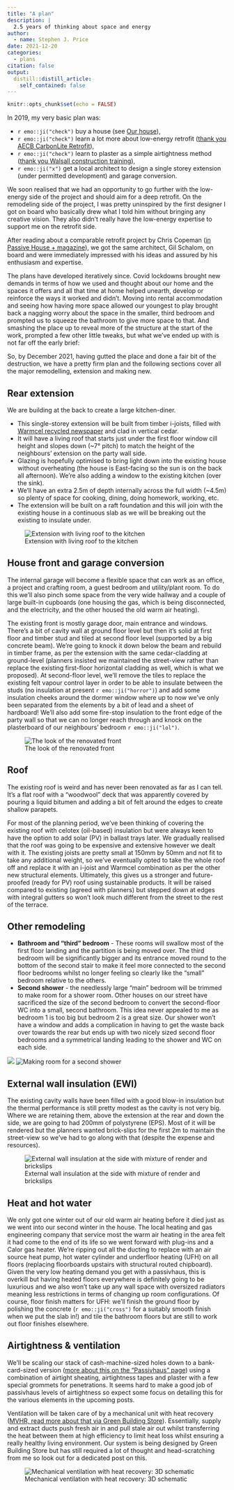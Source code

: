 ```yaml
---
title: "A plan"
description: |
  2.5 years of thinking about space and energy
author:
  - name: Stephen J. Price
date: 2021-12-20
categories:
  - plans
citation: false
output:
  distill::distill_article:
    self_contained: false
---
```



```r
knitr::opts_chunk$set(echo = FALSE)
```

In 2019, my very basic plan was: 

- `r emo::ji("check")` buy a house (see [Our house](https://lizardburns.github.io/dy8-retrofit/posts/2021-12-12-our-house/)),
- `r emo::ji("check")` learn a lot more about low-energy retrofit ([thank you AECB CarbonLite Retrofit](https://aecb.net/the-aecb-carbonlite-retrofit-online-training-course/)), 
- `r emo::ji("check")` learn to plaster as a simple airtightness method ([thank you Walsall construction training](https://www.walsallconstructiontrainingltd.com/course_plasteringlevel1.php)),
- `r emo::ji("x")` get a local architect to design a single storey extension (under permitted development) and garage conversion.

We soon realised that we had an opportunity to go further with the low-energy side of the project and should aim for a deep retrofit. On the remodeling side of the project, I was pretty uninspired by the first designer I got on board who basically drew what I told him without bringing any creative vision. They also didn't really have the low-energy expertise to support me on the retrofit side.  

After reading about a comparable retrofit project by Chris Copeman ([in Passive House + magazine](https://passivehouseplus.ie/magazine/upgrade/cheshire-semi-gets-passive-retrofit-for-60k)), we got the same architect, Gil Schalom, on board and were immediately impressed with his ideas and assured by his enthusiasm and expertise.  

The plans have developed iteratively since. Covid lockdowns brought new demands in terms of how we used and thought about our home and the spaces it offers and all that time at home helped unearth, develop or reinforce the ways it worked and didn't. Moving into rental accommodation and seeing how having more space allowed our youngest to play brought back a nagging worry about the space in the smaller, third bedroom and prompted us to squeeze the bathroom to give more space to that. And smashing the place up to reveal more of the structure at the start of the work, prompted a few other little tweaks, but what we've ended up with is not far off the early brief:

So, by December 2021, having gutted the place and done a fair bit of the destruction, we have a pretty firm plan and the following sections cover all the major remodelling, extension and making new.  

## Rear extension
We are building at the back to create a large kitchen-diner. 

- This single-storey extension will be built from timber i-joists, filled with [Warmcel recycled newspaper](https://www.warmcel.co.uk) and clad in vertical cedar. 
- It will have a living roof that starts just under the first floor window cill height and slopes down (~7° pitch) to match the height of the neighbours' extension on the party wall side. 
- Glazing is hopefully optimised to bring light down into the existing house without overheating (the house is East-facing so the sun is on the back all afternoon). We're also adding a window to the existing kitchen (over the sink).
- We'll have an extra 2.5m of depth internally across the full width (~4.5m) so plenty of space for cooking, dining, doing homework, working, etc. 
- The extension will be built on a raft foundation and this will join with the existing house in a continuous slab as we will be breaking out the existing to insulate under.  

![Extension with living roof to the kitchen](../../images/extension.png)

## House front and garage conversion
The internal garage will become a flexible space that can work as an office, a project and crafting room, a guest bedroom and utility/plant room. To do this we'll also pinch some space from the very wide hallway and a couple of large built-in cupboards (one housing the gas, which is being disconnected, and the electricity, and the other housed the old warm air heating).  

The existing front is mostly garage door, main entrance and windows. There's a bit of cavity wall at ground floor level but then it's solid at first floor and timber stud and tiled at second floor level (supported by a big concrete beam). We're going to knock it down below the beam and rebuild in timber frame, as per the extension with the same cedar-cladding at ground-level (planners insisted we maintained the street-view rather than replace the existing first-floor horizontal cladding as well, which is what we proposed). At second-floor level, we'll remove the tiles to replace the existing felt vapour control layer in order to be able to insulate between the studs (no insulation at present `r emo::ji("horror")`) and add some insulation cheeks around the dormer window where up to now we've only been separated from the elements by a bit of lead and a sheet of hardboard! We'll also add some fire-stop insulation to the front edge of the party wall so that we can no longer reach through and knock on the plasterboard of our neighbours' bedroom `r emo::ji("lol")`.  

![The look of the renovated front](../../images/frontage.png)

## Roof
The existing roof is weird and has never been renovated as far as I can tell. It's a flat roof with a "woodwool" deck that was apparently covered by pouring a liquid bitumen and adding a bit of felt around the edges to create shallow parapets.  

For most of the planning period, we've been thinking of covering the existing roof with celotex (oil-based) insulation but were always keen to have the option to add solar (PV) in ballast trays later. We gradually realised that the roof was going to be expensive and extensive however we dealt with it. The existing joists are pretty small at 150mm by 50mm and not fit to take any additional weight, so we've eventually opted to take the whole roof off and replace it with an i-joist and Warmcel combination as per the other new structural elements. Ultimately, this gives us a stronger and future-proofed (ready for PV) roof using sustainable products. It will be raised compared to existing (agreed with planners) but stepped down at edges with integral gutters so won't look much different from the street to the rest of the terrace.  

## Other remodeling

- **Bathroom and "third" bedroom** - These rooms will swallow most of the first floor landing and the partition is being moved over. The third bedroom will be significantly bigger and its entrance moved round to the bottom of the second stair to make it feel more connected to the second floor bedrooms whilst no longer feeling so clearly like the "small" bedroom relative to the others.
- **Second shower** - the needlessly large "main" bedroom will be trimmed to make room for a shower room. Other houses on our street have sacrificed the size of the second bedroom to convert the second-floor WC into a small, second bathroom. This idea never appealed to me as bedroom 1 is too big but bedroom 2 is a great size. Our shower won't have a window and adds a complication in having to get the waste back over towards the rear but ends up with two nicely sized second floor bedrooms and a symmetrical landing leading to the shower and WC on each side.  

![](../../images/second_shower_section.png)
![Making room for a second shower](../../images/second_shower_plan.png)

## External wall insulation (EWI)
The existing cavity walls have been filled with a good blow-in insulation but the thermal performance is still pretty modest as the cavity is not very big. Where we are retaining them, above the extension at the rear and down the side, we are going to had 200mm of polystyrene (EPS). Most of it will be rendered but the planners wanted brick-slips for the first 2m to maintain the street-view so we've had to go along with that (despite the expense and resources).  

![External wall insulation at the side with mixture of render and brickslips](../../images/brick_slips.png)

## Heat and hot water
We only got one winter out of our old warm air heating before it died just as we went into our second winter in the house. The local heating and gas engineering company that service most the warm air heating in the area felt it had come to the end of its life so we went forward with plug-ins and a Calor gas heater. We're ripping out all the ducting to replace with an air source heat pump, hot water cylinder and underfloor heating (UFH) on all floors (replacing floorboards upstairs with structural routed chipboard). Given the very low heating demand you get with a passivhaus, this is overkill but having heated floors everywhere is definitely going to be luxurious and we also won't take up any wall space with oversized radiators meaning less restrictions in terms of changing up room configurations. Of course, floor finish matters for UFH: we'll finish the ground floor by polishing the concrete (`r emo::ji("cross")` for a suitably smooth finish when we put the slab in!) and tile the bathroom floors but are still to work out floor finishes elsewhere.  

## Airtightness & ventilation
We'll be scaling our stack of cash-machine-sized holes down to a bank-card-sized version ([more about this on the "Passivhaus" page](passivhaus.html)) using a combination of airtight sheating, airtightness tapes and plaster with a few special grommets for penetrations. It seems hard to make a good job of passivhaus levels of airtightness so expect some focus on detailing this for the various elements in the upcoming posts.  

Ventilation will be taken care of by a mechanical unit with heat recovery ([MVHR, read more about that via Green Building Store](https://www.greenbuildingstore.co.uk/information-hub/heat-recovery-ventilation-mvhr/)). Essentially, supply and extract ducts push fresh air in and pull stale air out whilst transferring the heat between them at high efficiency to limit heat loss whilst ensuring a really healthy living environment. Our system is being designed by Green Building Store but has still required a lot of thought and head-scratching from me so look out for a dedicated post on this.  

![Mechanical ventilation with heat recovery: 3D schematic](../../images/mvhr_3d.png)
